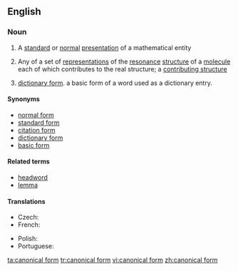 ==English==

===Noun===
{{wikipedia}}
{{en-noun|head=[[canonical]] [[form]]}}

# {{context|mathematics|computing|lang=en}} A [[standard]] or [[normal]] [[presentation]] of a mathematical entity
# {{context|chemistry|lang=en}} Any of a set of [[representation]]s of the [[resonance]] [[structure]] of a [[molecule]] each of which contributes to the real structure; a [[contributing structure]]
# {{context|linguistics|rare|lang=en}} [[dictionary form]]. a basic form of a word used as a dictionary entry.
====Synonyms====
* [[normal form]] {{qualifier|mathematics}}
* [[standard form]] {{qualifier|mathematics}}
* [[citation form]] {{qualifier|linguistics}}
* [[dictionary form]] {{qualifier|linguistics}}
* [[basic form]] {{qualifier|linguistics}}

====Related terms====
* [[headword]] {{qualifier|linguistics}}
* [[lemma]] {{qualifier|linguistics}}

====Translations====
{{trans-top|standard or normal presentation of a mathematical entity}}
* Czech: {{t|cs|kanonický tvar|m}}
* French: {{t+|fr|forme canonique|f}}
{{trans-mid}}
* Polish: {{t|pl|postać kanoniczna|f}}
* Portuguese: {{t|pt|forma canônica|f}}
{{trans-bottom}}

[[ta:canonical form]]
[[tr:canonical form]]
[[vi:canonical form]]
[[zh:canonical form]]